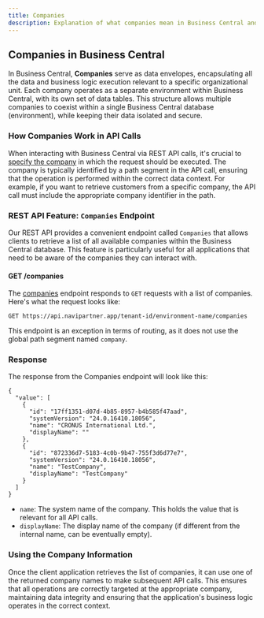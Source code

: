 ---
title: Companies
description: Explanation of what companies mean in Business Central and how to work with them in API services.
---

## Companies in Business Central

In Business Central, **Companies** serve as data envelopes, encapsulating all the data and business logic execution relevant to a specific organizational unit. 
Each company operates as a separate environment within Business Central, with its own set of data tables. 
This structure allows multiple companies to coexist within a single Business Central database (environment), while keeping their data isolated and secure.

### How Companies Work in API Calls

When interacting with Business Central via REST API calls, it's crucial to [specify the company](./../paths.mdx#url-structure) in which the request should be executed. 
The company is typically identified by a path segment in the API call, ensuring that the operation is performed within the correct data context. 
For example, if you want to retrieve customers from a specific company, the API call must include the appropriate company identifier in the path.

### REST API Feature: `Companies` Endpoint

Our REST API provides a convenient endpoint called `Companies` that allows clients to retrieve a list of all available companies within the Business Central database. 
This feature is particularly useful for all applications that need to be aware of the companies they can interact with.

#### GET /companies

The [companies](/api-reference/system-services/companies/get-companies) endpoint responds to `GET` requests with a list of companies. Here's what the request looks like:

```http
GET https://api.navipartner.app/tenant-id/environment-name/companies
```

<Warning>This endpoint is an exception in terms of routing, as it does not use the global path segment named `company`.</Warning>


### Response

The response from the Companies endpoint will look like this:

```
{
  "value": [
    {
      "id": "17ff1351-d07d-4b85-8957-b4b585f47aad",
      "systemVersion": "24.0.16410.18056",
      "name": "CRONUS International Ltd.",
      "displayName": ""
    },
    {
      "id": "872336d7-5183-4c0b-9b47-755f3d6d77e7",
      "systemVersion": "24.0.16410.18056",
      "name": "TestCompany",
      "displayName": "TestCompany"
    }
  ]
}
```

 - `name`: The system name of the company. This holds the value that is relevant for all API calls.
 - `displayName`: The display name of the company (if different from the internal name, can be eventually empty).


### Using the Company Information

Once the client application retrieves the list of companies, it can use one of the returned company names to make subsequent API calls. 
This ensures that all operations are correctly targeted at the appropriate company, maintaining data integrity and ensuring that the application's business logic operates in the correct context.